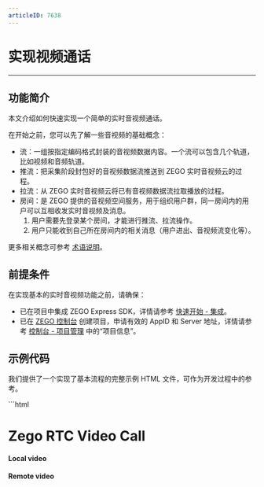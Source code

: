 ```yaml
---
articleID: 7638
---
```

# 实现视频通话

---

## 功能简介


本文介绍如何快速实现一个简单的实时音视频通话。

在开始之前，您可以先了解一些音视频的基础概念：

- 流：一组按指定编码格式封装的音视频数据内容。一个流可以包含几个轨道，比如视频和音频轨道。
- 推流：把采集阶段封包好的音视频数据流推送到 ZEGO 实时音视频云的过程。
- 拉流：从 ZEGO 实时音视频云将已有音视频数据流拉取播放的过程。
- 房间：是 ZEGO 提供的音视频空间服务，用于组织用户群，同一房间内的用户可以互相收发实时音视频及消息。
    1. 用户需要先登录某个房间，才能进行推流、拉流操作。
    2. 用户只能收到自己所在房间内的相关消息（用户进出、音视频流变化等）。

更多相关概念可参考 [术语说明](https://doc-zh.zego.im/article/5390)。

## 前提条件

在实现基本的实时音视频功能之前，请确保：  
- 已在项目中集成 ZEGO Express SDK，详情请参考 [快速开始 - 集成](https://doc-zh.zego.im/article/199)。
- 已在 [ZEGO 控制台](https://console.zego.im) 创建项目，申请有效的 AppID 和 Server 地址，详情请参考 [控制台 - 项目管理](https://doc-zh.zego.im/article/12107) 中的“项目信息”。


## 示例代码

我们提供了一个实现了基本流程的完整示例 HTML 文件，可作为开发过程中的参考。

<Accordion title="完整示例 HTML" defaultOpen="false">
```html
<!DOCTYPE html>
<html>

<head>
    <meta charset="UTF-8">
    <title>Zego Express Video Call</title>
    <!-- 此处需要改成正确的 SDK 版本号 -->
    <script src="ZegoExpressWebRTC-x.x.x.js"></script>

</head>

<body>
    <h1>
        Zego RTC Video Call
    </h1>
    <div class="video-wrapper">
        <h4>Local video</h4>
        <h4>Remote video</h4>
        <div id="local-video"></div>
        <div id="remote-video"></div>
    </div>
    <script>
        // 项目唯一标识 AppID，Number 类型，请从 ZEGO 控制台获取
        let appID = 0
        // 接入服务器地址 Server，String 类型，请从 ZEGO 控制台获取（获取方式请参考上文“前提条件”）
        let server = ""

        // 初始化实例
        const zg = new ZegoExpressEngine(appID, server);
        zg.setDebugVerbose(false)
        // 房间状态更新回调
        // 此处在登录房间成功后，立即进行推流。在实现具体业务时，您可选择其他时机进行推流，只要保证当前房间连接状态是连接成功的即可。
        // 房间状态更新回调
        zg.on('roomStateChanged', async (roomID, reason, errorCode, extendedData) => {
            if (reason == 'LOGINED') {
                console.log("与房间连接成功，只有当房间状态是连接成功时，才能进行推流、拉流等操作。")
            }
        })

        zg.on('roomUserUpdate', (roomID, updateType, userList) => {
            // 其他用户进出房间的通知
        });

        zg.on('roomStreamUpdate', async (roomID, updateType, streamList, extendedData) => {
            // 房间内其他用户音视频流变化的通知
            if (updateType == 'ADD') {
                // 流新增，开始拉流
                // 此处演示拉取流新增的列表中第一条流的音视频
                const streamID = streamList[0].streamID;
                // streamList 中有对应流的 streamID
                const remoteStream = await zg.startPlayingStream(streamID);
                // 创建媒体流播放组件
                const remoteView = zg.createRemoteStreamView(remoteStream);
                remoteView.play("remote-video", {enableAutoplayDialog:true});

            } else if (updateType == 'DELETE') {
                // 流删除，通过流删除列表 streamList 中每个流的 streamID 进行停止拉流。
                const streamID = streamList[0].streamID;
                zg.stopPlayingStream(streamID)
            }
        });

        // 登录房间，成功则返回 true
        // userUpdate 设置为 true 才能收到 roomUserUpdate 回调。
        let userID = "user1"; // userID 用户自己设置，必须保证全局唯一
        let userName = "user1";// userName 用户自己设置，没有唯一性要求，非必填
        let roomID = "123"; // roomID 用户自己设置，必须保证全局唯一
        // token 由用户自己的服务端生成，为了更快跑通流程，可以通过 ZEGO 控制台 https://console.zego.im/ 获取临时的音视频 token，token 为字符串
        let token = ``;

        zg.loginRoom(roomID, token, { userID, userName: userID }, { userUpdate: true }).then(async result => {
            if (result == true) {
                console.log("login success");
                // 与房间连接成功，只有当房间状态是连接成功时，才能进行推流、拉流等操作。
                // 创建流、预览
                // 调用 createZegoStream 接口后，需要等待 ZEGO 服务器返回流媒体对象才能执行后续操作
                const localStream = await zg.createZegoStream();
                // 预览画面
                localStream.playVideo(document.querySelector("#local-video"), {enableAutoplayDialog:true});
                // 开始推流，将自己的音视频流推送到 ZEGO 音视频云，此处 streamID 由用户定义，需全局唯一
                let streamID = new Date().getTime().toString();
                zg.startPublishingStream(streamID, localStream)
            }
        });
        // // 登录房间的第二种写法
        // (async function main(){
        //     await zg.loginRoom(roomID, token, { userID, userName: userID }, { userUpdate: true })
        // })()
    </script>
</body>

</html>
```
</Accordion>
 

## 实现流程

以用户 A 拉取用户 B 的流为例，一次简单的实时音视频通话主要流程如下：

1. 用户 A 创建实例，登录房间。（登录成功后，可预览自己的画面并推流。）
2. 用户 B 创建实例，登录同一个房间。登录成功后，用户 B 开始推流，此时 SDK 会触发 [roomStreamUpdate ](@roomStreamUpdate) 回调，表示房间内有流的变化。
3. 用户 A 可通过监听 [roomStreamUpdate ](@roomStreamUpdate) 回调，当回调通知有流新增时，获取用户 B 的流 ID，来拉取播放用户 B 刚刚推送的流。

<Frame width="512" height="auto" caption=""><img src="https://storage.zego.im/sdk-doc/Pics/Common/ZegoExpressEngine/common_usage_zh_Web.png" /></Frame>



### 创建界面

为方便实现基本的实时音视频功能，您可参考下图实现一个简单的页面。

<Frame width="512" height="auto" caption="">
  <img src="https://storage.zego.im/sdk-doc/Pics/QuickStart/express_quickstart_video_call_pc.png" />
</Frame>


<a id="CreateEngine"> </a>

### 创建引擎并监听回调

1. 创建并初始化一个 [ZegoExpressEngine ](https://doc-zh.zego.im/article/api?doc=Express_Video_SDK_API~javascript_web~class~ZegoExpressEngine) 的实例，将您项目的 AppID 传入参数 “appID”，Server 传入参数 “server”。

<Warning title="注意">


  ZegoExpressEngine 的实例不能被框架以响应式的方式处理，否则会发生不可预测的问题。例如，Vue3 框架上可以通过 Vue3 的 markRaw 接口标记 SDK 实例，避免被转为代理。  
  
</Warning>



2. SDK 提供如房间连接状态、音视频流变化、用户进出等通知回调。创建引擎后，您可以通过引擎实例的[on](https://doc-zh.zego.im/article/api?doc=Express_Video_SDK_API~javascript_web~class~ZegoExpressEngine#on)方法注册回调。

<Warning title="注意">


  为避免错过事件通知，建议在在创建引擎后立即注册回调
  
</Warning>



  ```javascript
  // 项目唯一标识 AppID，Number 类型，请从 ZEGO 控制台获取
  let appID = ; 
  // 接入服务器地址 Server，String 类型，请从 ZEGO 控制台获取（获取方式请参考上文“前提条件”）
  let server = "";

  // 初始化实例
  const zg = new ZegoExpressEngine(appID, server);

  // 房间状态更新回调
  zg.on('roomStateChanged', (roomID, reason, errorCode, extendData) => {
      if (reason == 'LOGINING') {
          // 登录中
      } else if (reason == 'LOGINED') {
          // 登录成功
          //只有当房间状态是登录成功或重连成功时，推流（startPublishingStream）、拉流（startPlayingStream）才能正常收发音视频
          //将自己的音视频流推送到 ZEGO 音视频云
      } else if (reason == 'LOGIN_FAILED') {
          // 登录失败
      } else if (reason == 'RECONNECTING') {
          // 重连中
      } else if (reason == 'RECONNECTED') {
          // 重连成功
      } else if (reason == 'RECONNECT_FAILED') {
          // 重连失败
      } else if (reason == 'KICKOUT') {
          // 被踢出房间
      } else if (reason == 'LOGOUT') {
          // 登出成功
      } else if (reason == 'LOGOUT_FAILED') {
          // 登出失败
      }
  });

  //房间内其他用户进出房间的通知
  //只有调用 loginRoom 登录房间时传入 ZegoRoomConfig，且 ZegoRoomConfig 的 userUpdate 参数为 “true” 时，用户才能收到 roomUserUpdate回调。
  zg.on('roomUserUpdate', (roomID, updateType, userList) => {
      if (updateType == 'ADD') {
          for (var i = 0; i < userList.length; i++) {
              console.log(userList[i]['userID'], '加入了房间：', roomID)
          }
      } else if (updateType == 'DELETE') {
          for (var i = 0; i < userList.length; i++) {
              console.log(userList[i]['userID'], '退出了房间：', roomID)
          }
      }
  });

  zg.on('roomStreamUpdate', async (roomID, updateType, streamList, extendedData) => {
      // 房间内其他用户音视频流变化的通知
  });
  ```



<Accordion title="常用通知回调" defaultOpen="false">
```javascript
// 房间连接状态更新回调
// 本地调用 loginRoom 加入房间时，您可通过监听 roomStateChanged 回调实时监控自己在本房间内的连接状态。
zg.on('roomStateChanged', (roomID, reason, errorCode, extendData) => {
    if (reason == 'LOGINING') {
        // 登录中
    } else if (reason == 'LOGINED') {
        // 登录成功
        //只有当房间状态是登录成功或重连成功时，推流（startPublishingStream）、拉流（startPlayingStream）才能正常收发音视频
        //将自己的音视频流推送到 ZEGO 音视频云
    } else if (reason == 'LOGIN_FAILED') {
        // 登录失败
    } else if (reason == 'RECONNECTING') {
        // 重连中
    } else if (reason == 'RECONNECTED') {
        // 重连成功
    } else if (reason == 'RECONNECT_FAILED') {
        // 重连失败
    } else if (reason == 'KICKOUT') {
        // 被踢出房间
    } else if (reason == 'LOGOUT') {
        // 登出成功
    } else if (reason == 'LOGOUT_FAILED') {
        // 登出失败
    }
});

//房间内其他用户推送的音视频流新增/减少的通知
//自己推送的流不能在这里接收到通知
zg.on('roomStreamUpdate', async (roomID, updateType, streamList, extendedData) => {
    if (updateType == 'ADD') {
        // 流新增
        for (var i = 0; i < streamList.length; i++) {
            console.log('房间',roomID,'内新增了流：', streamList[i]['streamID'])
        }
        const message = "其他用户的视频流streamID: " + streamID.toString();
    } else if (updateType == 'DELETE') {
        // 流删除
        for (var i = 0; i < streamList.length; i++) {
            console.log('房间',roomID,'内减少了流：', streamList[i]['streamID'])
        }
    }
});

//房间内其他用户进出房间的通知
//只有调用 loginRoom 登录房间时传入 ZegoRoomConfig，且 ZegoRoomConfig 的 userUpdate 参数为 “true” 时，用户才能收到 roomUserUpdate回调。
zg.on('roomUserUpdate', (roomID, updateType, userList) => {
    if (updateType == 'ADD') {
        for (var i = 0; i < userList.length; i++) {
            console.log(userList[i]['userID'], '加入了房间：', roomID)
        }
    } else if (updateType == 'DELETE') {
        for (var i = 0; i < userList.length; i++) {
            console.log(userList[i]['userID'], '退出了房间：', roomID)
        }
    }
});

//用户推送音视频流的状态通知
//用户推送音视频流的状态发生变更时，会收到该回调。如果网络中断导致推流异常，SDK 在重试推流的同时也会通知状态变化。
zg.on('publisherStateUpdate', result => {
    // 推流状态更新回调
    var state = result['state']
    var streamID = result['streamID']
    var errorCode = result['errorCode']
    var extendedData = result['extendedData']
    if (state == 'PUBLISHING') {
        console.log('成功推送音视频流：', streamID);
    } else if (state == 'NO_PUBLISH') {
        console.log('未推送音视频流');
    } else if (state == 'PUBLISH_REQUESTING') {
        console.log('请求推送音视频流：', streamID);
    }
    console.log('错误码:', errorCode,' 额外信息:', extendedData)
})

//推流质量回调。
//成功推流后，您会定时收到回调音视频流质量数据（如分辨率、帧率、码率等）。
zg.on('publishQualityUpdate', (streamID, stats) => {
    // 推流质量回调
    console.log('流质量回调')
})

//用户拉取音视频流的状态通知
//用户拉取音视频流的状态发生变更时，会收到该回调。如果网络中断导致拉流异常，SDK 会自动进行重试。
zg.on('playerStateUpdate', result => {
    // 拉流状态更新回调
    var state = result['state']
    var streamID = result['streamID']
    var errorCode = result['errorCode']
    var extendedData = result['extendedData']
    if (state == 'PLAYING') {
        console.log('成功拉取音视频流：', streamID);
    } else if (state == 'NO_PLAY') {
        console.log('未拉取音视频流');
    } else if (state == 'PLAY_REQUESTING') {
        console.log('请求拉取音视频流：', streamID);
    }
    console.log('错误码:', errorCode,' 额外信息:', extendedData)
})

//拉取音视频流时的质量回调。
//成功拉流后，您会定时收到拉取音视频流时的质量数据通知（如分辨率、帧率、码率等）。
zg.on('playQualityUpdate', (streamID,stats) => {
    // 拉流质量回调
})

//收到广播消息的通知
zg.on('IMRecvBroadcastMessage', (roomID, chatData) => {
    console.log('广播消息IMRecvBroadcastMessage', roomID, chatData[0].message);
    alert(chatData[0].message)
});

//收到弹幕消息的通知
zg.on('IMRecvBarrageMessage', (roomID, chatData) => {
    console.log('弹幕消息IMRecvBroadcastMessage', roomID, chatData[0].message);
    alert(chatData[0].message)
});

//收到自定义信令消息的通知
zg.on('IMRecvCustomCommand', (roomID, fromUser, command) => {
    console.log('自定义消息IMRecvCustomCommand', roomID, fromUser, command);
    alert(command)
});
```
</Accordion>

### 检测兼容性

考虑到不同的浏览器对 WebRTC 的兼容性不同，在实现推拉流功能之前，您需要检测浏览器能否正常运行 WebRTC。

您可以调用 [checkSystemRequirements](https://doc-zh.zego.im/article/api?doc=Express_Video_SDK_API~javascript_web~class~ZegoExpressEngine#check-system-requirements) 接口检测浏览器的兼容性，检测结果的含义，请参考 [ZegoCapabilityDetection](@-ZegoCapabilityDetection) 接口下的参数描述。

```js
const result = await zg.checkSystemRequirements();
// 返回的 result 为兼容性检测结果。 webRTC 为 true 时表示支持 webRTC，其他属性含义可以参考接口 API 文档。
console.log(result);
// {
//   webRTC: true,
//   customCapture: true,
//   camera: true,
//   microphone: true,
//   videoCodec: { H264: true, H265: false, VP8: true, VP9: true },
//   screenSharing: true,
//   errInfo: {}
// }
```

您还可以通过 ZEGO 提供的 [在线检测工具](https://zegodev.github.io/zego-express-webrtc-sample/webrtcCheck/index.html)，在需要检测的浏览器中打开，直接检测浏览器的兼容性。请参考 [浏览器兼容性和已知问题](https://doc-zh.zego.im/article/12047) 获取 SDK 支持的浏览器兼容版本。

<a id="createroom"></a>

### 登录房间

**1. 生成 Token**  

登录房间需要用于验证身份的 Token，开发者可直接在 [ZEGO 控制台](https://console.zego.im/dashboard)获取临时 Token（有效期为 24 小时）来使用，详情请参考 [控制台 - 项目管理](https://doc-zh.zego.im/article/12107) 中的 “项目信息”。

<Note title="说明">


临时 Token 仅供调试，正式上线前，请从开发者的业务服务器生成 Token，详情可参考 [使用 Token 鉴权](https://doc-zh.zego.im/article/7646)。

</Note>



**2. 登录房间**  

调用 [loginRoom ](https://doc-zh.zego.im/article/api?doc=Express_Video_SDK_API~javascript_web~class~ZegoExpressEngine#login-room) 接口，传入房间 ID 参数 “roomID”、“token” 和用户参数 “user”，根据实际情况传入参数 “config”，登录房间。如果房间不存在，调用该接口时会创建并登录此房间。

<Warning title="注意">


- “roomID”、“userID” 和 “userName” 参数的取值都为自定义，其中“userName”非必填。
- “roomID” 和 “userID” 都必须唯一，建议开发者将 “userID” 设置为一个有意义的值，可将其与自己的业务账号系统进行关联。 
- “userID” 必须与生成 token 时传入的 userID 保持一致，否则登录失败。
- 只有调用 [loginRoom](@loginRoom) 接口登录房间时传入 [ZegoRoomConfig](@-ZegoRoomConfig) 配置，且 “userUpdate” 参数取值为 “true” 时，用户才能收到 [roomUserUpdate](@roomUserUpdate) 回调。

</Warning>



```javascript
// “roomID”、“userID” 和 “userName” 参数的取值需要根据实际情况填写。
// 登录房间，成功则返回 true。
// userUpdate 设置为 true 才能收到 roomUserUpdate 回调。
let userID = "0001";
let userName = "user0001";
let roomID = "0001";
let token = ;
// 为避免错过任何通知，您需要在登录房间前先监听用户加入/退出房间、房间连接状态变更、推流状态变更等回调。
zg.on('roomStateChanged', async (roomID, reason, errorCode, extendedData) => {

})
zg.loginRoom(roomID, token, { userID: userID, userName: userName }, { userUpdate: true }).then(result => {
     if (result == true) {
        console.log("login success")
     }
});
```

您可以监听 [roomStateChanged](@roomStateChanged) 回调实时监控自己与房间的连接状态。只有当房间状态是连接成功时，才能进行推流、拉流等操作。如果登录房间失败，可参考 [错误码](!Error_Code/Error_Code) 进行操作。

<a id="publishingStream"></a>

### 预览自己的画面，并推送到 ZEGO 音视频云

1. 创建流并预览自己的画面

<Note title="说明">


无论是否调用预览，都可以将自己的音视频流推送到 ZEGO 音视频云。

</Note>




开始推流前需要创建本端的音视频流，调用 [createZegoStream](@createZegoStream) 接口获取 [ZegoLocalStream](@-ZegoLocalStream) 实例对象 localStream，默认会采集摄像头画面和麦克风声音。

通过 localStream 的 [playVideo](@playVideo)、[playAudio](@playAudio) 接口，创建本地媒体流播放组件，播放待推送或者已经成功推流的音视频。

2. 需等待 [createZegoStream](@createZegoStream) 接口返回 [ZegoLocalStream](@-ZegoLocalStream) 实例对象 localStream 后，再将自己的音视频流推送到 ZEGO 音视频云。

调用 [startPublishingStream](@startPublishingStream) 接口，传入 “streamID” 和创建流得到的流对象 “localStream”，向远端用户发送本端的音视频流。

<Note title="说明">


- “streamID” 由您本地生成，但是需要保证同一个 AppID 下，“streamID” 全局唯一。如果同一个 AppID 下，不同用户各推了一条 “streamID” 相同的流，会导致后推流的用户推流失败。
- 如果您需要与其它平台互通、或使用 [转推 CDN 功能](https://doc-zh.zego.im/article/1218)，请将视频编码格式设置为 H.264，详情请参考 [设置视频编码属性](https://doc-zh.zego.im/article/11870)。

</Note>




```javascript
// 此处在登录房间成功后，立即进行推流。在实现具体业务时，您可选择其他时机进行推流，只要保证当前房间连接状态是连接成功的即可。

zg.loginRoom(roomID, token, { userID, userName: userID }, { userUpdate: true }).then(async result => {
     if (result == true) {
        console.log("login success")
        // 创建流、预览
        // 调用 createZegoStream 接口后，需要等待 ZEGO 服务器返回 ZegoLocalStream 实例对象才能执行后续操作
        const localStream = await zg.createZegoStream();
           
        // 预览画面，将播放组件挂载到页面，"local-video" 为组件容器 <div> 元素的 id 。
        localStream.playVideo(document.querySelector("#local-video"));

        // 开始推流，将自己的音视频流推送到 ZEGO 音视频云
        let streamID = new Date().getTime().toString();
        zg.startPublishingStream(streamID, localStream)
     }
});
```

（可选）设置音视频采集参数 

<Accordion title="通过属性设置相关采集参数" defaultOpen="false">
可根据需要通过 [createZegoStream](@createZegoStream) 接口中的如下属性设置音视频相关采集参数，详情可参考 [自定义视频采集](https://doc-zh.zego.im/article/3679)：

- [camera](https://doc-zh.zego.im/article/api?doc=Express_Video_SDK_API~javascript_web~interface~ZegoStreamOptions#camera)：摄像头麦克风采集流相关配置

- [screen](https://doc-zh.zego.im/article/api?doc=Express_Video_SDK_API~javascript_web~interface~ZegoStreamOptions#screen)：屏幕捕捉采集流相关配置

- [custom](https://doc-zh.zego.im/article/api?doc=Express_Video_SDK_API~javascript_web~interface~ZegoStreamOptions#custom)：第三方流采集相关配置
</Accordion> 



### 拉取其他用户的音视频

进行视频通话时，我们需要拉取到其他用户的音视频。

房间内有其他用户加入时，SDK 会触发 [roomStreamUpdate](@roomStreamUpdate) 回调，通知房间内有流新增，基于此可获取其他用户的 “streamID”。此时，调用 [startPlayingStream](@startPlayingStream) 接口根据传入的其他用户的 “streamID”，拉取远端已推送到 ZEGO 服务器的音视频画面。若需要从 CDN 拉流，可参考 [使用 CDN 直播](https://doc-zh.zego.im/article/1218)。

<Warning title="注意">


推荐用 [createRemoteStreamView](@createRemoteStreamView) 播放媒体流，不建议使用 audio或 video 标签播放媒体流。  

</Warning>






```javascript
// 流状态更新回调
zg.on('roomStreamUpdate', async (roomID, updateType, streamList, extendedData) => {
    // 当 updateType 为 ADD 时，代表有音视频流新增，此时可以调用 startPlayingStream 接口拉取播放该音视频流
    if (updateType == 'ADD') {
        // 流新增，开始拉流
        // 这里为了使示例代码更加简洁，我们只拉取新增的音视频流列表中第的第一条流，在实际的业务中，建议开发者循环遍历 streamList ，拉取每一条音视频流 
        const streamID = streamList[0].streamID;
        // streamList 中有对应流的 streamID
        const remoteStream = await zg.startPlayingStream(streamID);

        // 创建媒体流播放组件对象，用于播放远端媒体流 。
        const remoteView = zg.createRemoteStreamView(remoteStream);
        // 将播放组件挂载到页面，"remote-video" 为组件容器 <div> 元素的 id 。
        remoteView.play("remote-video");

    } else if (updateType == 'DELETE') {
        // 流删除，停止拉流
    }
});
```

<Warning title="注意">


- 部分浏览器因自动播放限制策略问题，使用 [ZegoStreamView](@-ZegoStreamView) 媒体流播放组件进行播放媒体流可能受阻，SDK 默认会在界面上弹窗提示恢复播放。
- 您可以将 ZegoStreamView.play() 方法的第二个参数 options.enableAutoplayDialog 设置为 false 关闭自动弹窗，通过在 [autoplayFailed](@autoplayFailed) 事件回调中，在页面上显示一个按钮，引导用户点击恢复播放。

</Warning>




至此，您已经成功实现了简单的实时音视频通话，可在浏览器中打开 "index.html"，体验实时音视频功能。

### 在线测试推拉流功能

在真机中运行项目，运行成功后，可以看到本端视频画面。

为方便体验，ZEGO 提供了一个 [Web 端调试示例](https://zegodev.github.io/zego-express-webrtc-sample/assistDev/index.html)，在该页面下，输入相同的 AppID、RoomID，输入不同的 UserID、以及对应的 [Token](https://doc-zh.zego.im/article/16309)，即可加入同一房间与真机设备互通。当成功开始音视频通话时，可以听到远端的音频，看到远端的视频画面。


### 停止音视频通话

**1. 停止推流、销毁流**

调用 [stopPublishingStream](@stopPublishingStream) 接口停止向远端用户发送本端的音视频流。调用 [destroyStream](@destroyStream) 接口销毁创建的流数据。


```javascript
// 根据本端 streamID 停止推流
zg.stopPublishingStream(streamID)
// localStream 是调用 createZegoStream 接口获取的 ZegoLocalStream 实例对象
zg.destroyStream(localStream)
```

**2. 停止拉流**

调用 [stopPlayingStream](@stopPlayingStream) 接口停止拉取远端推送的音视频流。

<Warning title="注意">


如果开发者通过 [roomStreamUpdate](@roomStreamUpdate) 回调收到了音视频流 “减少” 的通知，请及时调用 [stopPlayingStream ](@stopPlayingStream) 接口停止拉流，避免拉到空流、产生额外的成本；或者，开发者可以根据自己的业务需求，选择合适的时机，主动调用 [stopPlayingStream ](@stopPlayingStream) 接口停止拉流。

</Warning>



```javascript
// 流状态更新回调
zg.on('roomStreamUpdate', async (roomID, updateType, streamList, extendedData) => {
    if (updateType == 'ADD') {
        // 流新增，开始拉流
    } else if (updateType == 'DELETE') {
        // 流删除，通过流删除列表 streamList 中每个流的 streamID 进行停止拉流。
        const streamID = streamList[0].streamID;
        zg.stopPlayingStream(streamID)
    }
});
```

**3. 退出房间**

调用 [logoutRoom](@logoutRoom) 接口退出房间。

```javascript
zg.logoutRoom(roomID)
```

**4. 销毁引擎**

如果用户彻底不使用音视频功能时，可调用 [destroyEngine ](@destroyEngine) 接口销毁引擎，释放麦克风、摄像头、内存、CPU 等资源。

```javascript
zg.destroyEngine()
zg = null
```

以上整个推拉流过程的 API 调用时序可参考下图：

<Frame width="512" height="auto" caption=""><img src="https://storage.zego.im/sdk-doc/Pics/QuickStart/quickstart_uml_web_new1.png" /></Frame>  


## 常见问题

**推流后，浏览器调试模式下 console 窗口频繁打印如下警告“Error: Failed to execute put on IDBObjectStore': #\<Object> could not be cloned.”是什么原因？**

ZegoExpressEngine 实例不能被框架以响应式的方式处理，否则将会报错。

## 相关文档
- [错误码文档](!ExpressVideoSDK-Error_Code/Error_Code)
- [如何设置和获取 SDK 的日志、堆栈信息？](https://doc-zh.zego.im/faq/express_sdkLog?product=ExpressVideo&platform=web)
- [移动端如何使用 ZEGO Express Web SDK？](https://doc-zh.zego.im/faq/web_mobile?product=ExpressVideo&platform=web)
- [如何处理 Web 平台直播过程中出现黑屏或无声？](https://doc-zh.zego.im/faq/web_blank?product=ExpressVideo&platform=web)
- [为什么我无法打开摄像头？](https://doc-zh.zego.im/faq/camera?product=ExpressVideo&platform=web)
